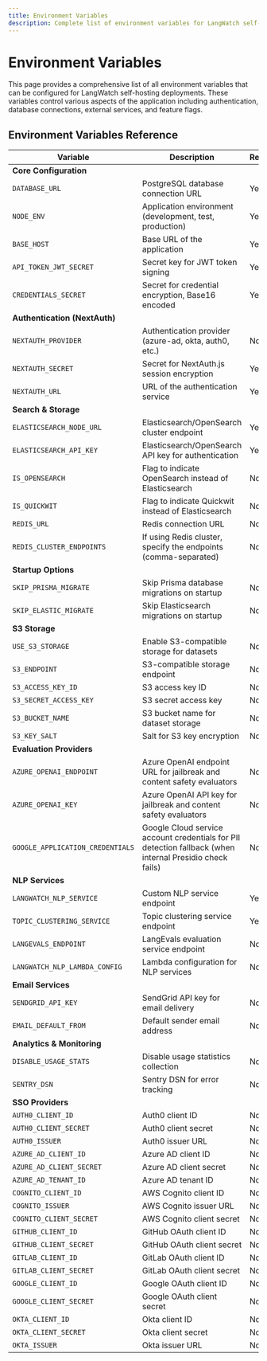 ```yaml
---
title: Environment Variables
description: Complete list of environment variables for LangWatch self-hosting
---
```


# Environment Variables

This page provides a comprehensive list of all environment variables that can be configured for LangWatch self-hosting deployments. These variables control various aspects of the application including authentication, database connections, external services, and feature flags.

## Environment Variables Reference

| Variable                         | Description                                                                                              | Required | Default |
| -------------------------------- | -------------------------------------------------------------------------------------------------------- | -------- | ------- |
| **Core Configuration**           |
| `DATABASE_URL`                   | PostgreSQL database connection URL                                                                       | Yes      | -       |
| `NODE_ENV`                       | Application environment (development, test, production)                                                  | Yes      | -       |
| `BASE_HOST`                      | Base URL of the application                                                                              | Yes      | -       |
| `API_TOKEN_JWT_SECRET`           | Secret key for JWT token signing                                                                         | Yes      | -       |
| `CREDENTIALS_SECRET`             | Secret for credential encryption, Base16 encoded                                                         | Yes      | -       |
| **Authentication (NextAuth)**    |
| `NEXTAUTH_PROVIDER`              | Authentication provider (azure-ad, okta, auth0, etc.)                                                    | No       | email   |
| `NEXTAUTH_SECRET`                | Secret for NextAuth.js session encryption                                                                | Yes      | -       |
| `NEXTAUTH_URL`                   | URL of the authentication service                                                                        | Yes      | -       |
| **Search & Storage**             |
| `ELASTICSEARCH_NODE_URL`         | Elasticsearch/OpenSearch cluster endpoint                                                                | Yes      | -       |
| `ELASTICSEARCH_API_KEY`          | Elasticsearch/OpenSearch API key for authentication                                                      | Yes      | -       |
| `IS_OPENSEARCH`                  | Flag to indicate OpenSearch instead of Elasticsearch                                                     | No       | false   |
| `IS_QUICKWIT`                    | Flag to indicate Quickwit instead of Elasticsearch                                                       | No       | false   |
| `REDIS_URL`                      | Redis connection URL                                                                                     | No       | -       |
| `REDIS_CLUSTER_ENDPOINTS`        | If using Redis cluster, specify the endpoints (comma-separated)                                          | No       | -       |
| **Startup Options**              |
| `SKIP_PRISMA_MIGRATE`            | Skip Prisma database migrations on startup                                                               | No       | false   |
| `SKIP_ELASTIC_MIGRATE`           | Skip Elasticsearch migrations on startup                                                                 | No       | false   |
| **S3 Storage**                   |
| `USE_S3_STORAGE`                 | Enable S3-compatible storage for datasets                                                                | No       | false   |
| `S3_ENDPOINT`                    | S3-compatible storage endpoint                                                                           | No       | -       |
| `S3_ACCESS_KEY_ID`               | S3 access key ID                                                                                         | No       | -       |
| `S3_SECRET_ACCESS_KEY`           | S3 secret access key                                                                                     | No       | -       |
| `S3_BUCKET_NAME`                 | S3 bucket name for dataset storage                                                                       | No       | -       |
| `S3_KEY_SALT`                    | Salt for S3 key encryption                                                                               | No       | -       |
| **Evaluation Providers**         |
| `AZURE_OPENAI_ENDPOINT`          | Azure OpenAI endpoint URL for jailbreak and content safety evaluators                                    | No       | -       |
| `AZURE_OPENAI_KEY`               | Azure OpenAI API key for jailbreak and content safety evaluators                                         | No       | -       |
| `GOOGLE_APPLICATION_CREDENTIALS` | Google Cloud service account credentials for PII detection fallback (when internal Presidio check fails) | No       | -       |
| **NLP Services**                 |
| `LANGWATCH_NLP_SERVICE`          | Custom NLP service endpoint                                                                              | Yes      | -       |
| `TOPIC_CLUSTERING_SERVICE`       | Topic clustering service endpoint                                                                        | Yes      | -       |
| `LANGEVALS_ENDPOINT`             | LangEvals evaluation service endpoint                                                                    | No       | -       |
| `LANGWATCH_NLP_LAMBDA_CONFIG`    | Lambda configuration for NLP services                                                                    | No       | -       |
| **Email Services**               |
| `SENDGRID_API_KEY`               | SendGrid API key for email delivery                                                                      | No       | -       |
| `EMAIL_DEFAULT_FROM`             | Default sender email address                                                                             | No       | -       |
| **Analytics & Monitoring**       |
| `DISABLE_USAGE_STATS`            | Disable usage statistics collection                                                                      | No       | false   |
| `SENTRY_DSN`                     | Sentry DSN for error tracking                                                                            | No       | -       |
| **SSO Providers**                |
| `AUTH0_CLIENT_ID`                | Auth0 client ID                                                                                          | No       | -       |
| `AUTH0_CLIENT_SECRET`            | Auth0 client secret                                                                                      | No       | -       |
| `AUTH0_ISSUER`                   | Auth0 issuer URL                                                                                         | No       | -       |
| `AZURE_AD_CLIENT_ID`             | Azure AD client ID                                                                                       | No       | -       |
| `AZURE_AD_CLIENT_SECRET`         | Azure AD client secret                                                                                   | No       | -       |
| `AZURE_AD_TENANT_ID`             | Azure AD tenant ID                                                                                       | No       | -       |
| `COGNITO_CLIENT_ID`              | AWS Cognito client ID                                                                                    | No       | -       |
| `COGNITO_ISSUER`                 | AWS Cognito issuer URL                                                                                   | No       | -       |
| `COGNITO_CLIENT_SECRET`          | AWS Cognito client secret                                                                                | No       | -       |
| `GITHUB_CLIENT_ID`               | GitHub OAuth client ID                                                                                   | No       | -       |
| `GITHUB_CLIENT_SECRET`           | GitHub OAuth client secret                                                                               | No       | -       |
| `GITLAB_CLIENT_ID`               | GitLab OAuth client ID                                                                                   | No       | -       |
| `GITLAB_CLIENT_SECRET`           | GitLab OAuth client secret                                                                               | No       | -       |
| `GOOGLE_CLIENT_ID`               | Google OAuth client ID                                                                                   | No       | -       |
| `GOOGLE_CLIENT_SECRET`           | Google OAuth client secret                                                                               | No       | -       |
| `OKTA_CLIENT_ID`                 | Okta client ID                                                                                           | No       | -       |
| `OKTA_CLIENT_SECRET`             | Okta client secret                                                                                       | No       | -       |
| `OKTA_ISSUER`                    | Okta issuer URL                                                                                          | No       | -       |
